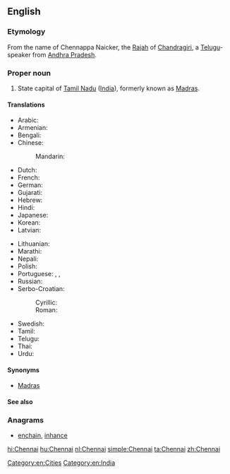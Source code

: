 ==English==
{{wikipedia}}

===Etymology===
From the name of Chennappa Naicker, the [[Rajah]] of [[Chandragiri]], a [[Telugu]]-speaker from [[Andhra Pradesh]].

===Proper noun===
{{en-proper noun}}

# State capital of [[Tamil Nadu]] ([[India]]), formerly known as [[Madras]].

====Translations====
{{trans-top|state capital of Tamil Nadu, India}}
* Arabic: {{t|ar|تشيناي|m|tr=tshinaay}}
* Armenian: {{t|hy|Չեննայ|tr=Čennay}}
* Bengali: {{t|bn|চেন্নাই}}
* Chinese:
*: Mandarin: {{t|cmn|金奈|tr=Jīnnài|sc=Hani}}
* Dutch: {{t+|nl|Chennai}}
* French: {{t|fr|Chennai}}
* German: {{t|de|Chennai}}
* Gujarati: {{t|gu|ચેન્નઈ|tr=ćennaī}}
* Hebrew: {{t|he|צ'נאי}}
* Hindi: {{t+|hi|चेन्नई|tr=cenna'ī}}
* Japanese: {{t|ja|チェンナイ|tr=Chennai}}
* Korean: {{t|ko|첸나이|tr=Chennai|sc=Hang}}
* Latvian: {{t|lv|Čenaja}}
{{trans-mid}}
* Lithuanian: {{t|lt|Čenajus}}
* Marathi: {{t|mr|चेन्नई|tr=ćennaī}}
* Nepali: {{t|ne|चेन्नई|tr=ćennaī|sc=Deva}}
* Polish: {{t|pl|Chennai}}
* Portuguese: {{t|pt|Chennai|f}}, {{t|pt|Madras|f}}, {{t|pt|Madrasta|f}}
* Russian: {{t|ru|Ченнаи|tr=Čennái}}
* Serbo-Croatian:
*: Cyrillic: {{t|sh|Ченај|m}}
*: Roman: {{t|sh|Čenaj|m}}
* Swedish: {{t|sv|Chennai}}
* Tamil: {{t+|ta|சென்னை|tr=chennai}}
* Telugu: {{t|te|చెన్నై}}
* Thai: {{t|th|เจนไน|tr=jayn-nai}}
* Urdu: {{t|ur|چنائی|tr=ćennaī}}
{{trans-bottom}}

====Synonyms====
* [[Madras]] {{qualifier|former name}}

====See also====
{{projectlink|pedia|lang=en}}

===Anagrams===
* [[enchain#English|enchain]], [[inhance#English|inhance]]

[[Category:en:Cities]]
[[Category:en:India]]

[[hi:Chennai]]
[[hu:Chennai]]
[[nl:Chennai]]
[[simple:Chennai]]
[[ta:Chennai]]
[[zh:Chennai]]
